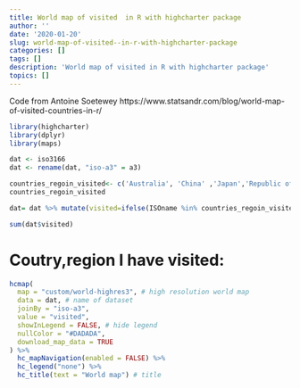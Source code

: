 ```yaml
---
title: World map of visited  in R with highcharter package
author: ''
date: '2020-01-20'
slug: world-map-of-visited--in-r-with-highcharter-package
categories: []
tags: []
description: 'World map of visited in R with highcharter package'
topics: []
---
```




Code from Antoine Soetewey
https://www.statsandr.com/blog/world-map-of-visited-countries-in-r/



```r
library(highcharter)
library(dplyr)
library(maps)

dat <- iso3166
dat <- rename(dat, "iso-a3" = a3)

countries_regoin_visited<- c('Australia', 'China' ,'Japan','Republic of Korea','Thailand','Vietnam','Malaysia','Singapore','Hong Kong','Taiwan')
countries_regoin_visited

dat= dat %>% mutate(visited=ifelse(ISOname %in% countries_regoin_visited, 1, 0))     

sum(dat$visited)
```


# Coutry,region I have visited:


```r
hcmap(
  map = "custom/world-highres3", # high resolution world map
  data = dat, # name of dataset
  joinBy = "iso-a3",
  value = "visited",
  showInLegend = FALSE, # hide legend
  nullColor = "#DADADA",
  download_map_data = TRUE
) %>%
  hc_mapNavigation(enabled = FALSE) %>%
  hc_legend("none") %>%
  hc_title(text = "World map") # title
```




